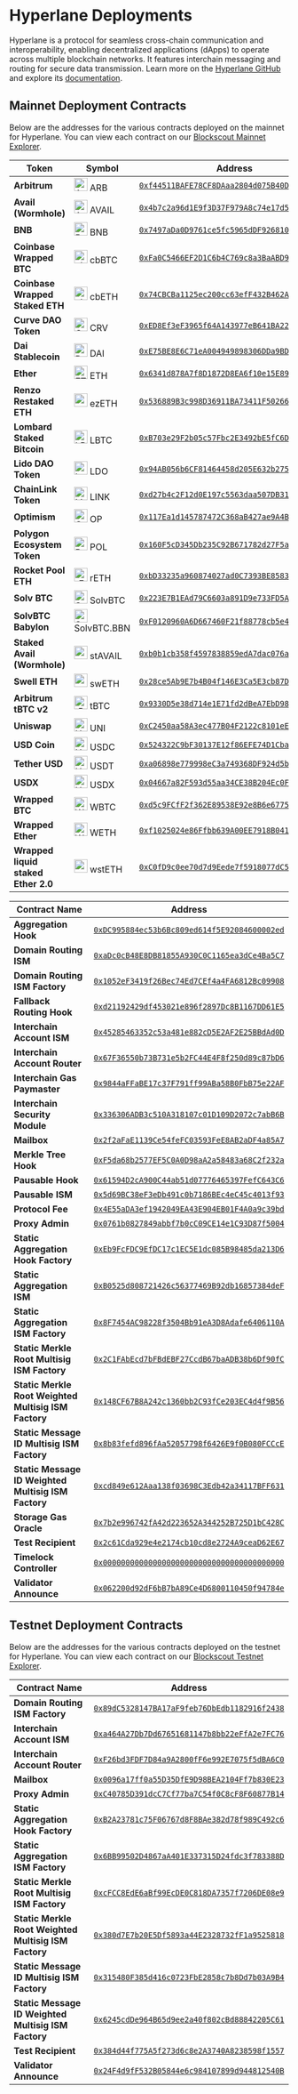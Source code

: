 # Hyperlane Deployments

Hyperlane is a protocol for seamless cross-chain communication and interoperability, enabling decentralized applications (dApps) to operate across multiple blockchain networks. It features interchain messaging and routing for secure data transmission. Learn more on the [Hyperlane GitHub](https://github.com/hyperlane-xyz) and explore its [documentation](https://docs.hyperlane.xyz/).

## Mainnet Deployment Contracts

Below are the addresses for the various contracts deployed on the mainnet for Hyperlane. You can view each contract on our [Blockscout Mainnet Explorer](https://explorer.tangle.tools/).

| Token                               | Symbol                                                                                                                             | Address                                                                                                                          |
| ----------------------------------- | ---------------------------------------------------------------------------------------------------------------------------------- | -------------------------------------------------------------------------------------------------------------------------------- |
| **Arbitrum**                        | <span className="flex items-center gap-1"><img src="/icons/arb.svg" alt="ARB" width="24" height="24" /> ARB</span>                 | [`0xf44511BAFE78CF8DAaa2804d075B40DEFFFe63b2`](https://explorer.tangle.tools/address/0xf44511BAFE78CF8DAaa2804d075B40DEFFFe63b2) |
| **Avail (Wormhole)**                | <span className="flex items-center gap-1"><img src="/icons/avail.svg" alt="AVAIL" width="24" height="24" /> AVAIL</span>           | [`0x4b7c2a96d1E9f3D37F979A8c74e17d53473fbf40`](https://explorer.tangle.tools/address/0x4b7c2a96d1E9f3D37F979A8c74e17d53473fbf40) |
| **BNB**                             | <span className="flex items-center gap-1"><img src="/icons/bnb.svg" alt="BNB" width="24" height="24" /> BNB</span>                 | [`0x7497aDa0D9761ce5fc5965dDF926810BEfDDEA4d`](https://explorer.tangle.tools/address/0x7497aDa0D9761ce5fc5965dDF926810BEfDDEA4d) |
| **Coinbase Wrapped BTC**            | <span className="flex items-center gap-1"><img src="/icons/cbbtc.svg" alt="cbBTC" width="24" height="24" /> cbBTC</span>             | [`0xFa0C5466EF2D1C6b4C769c8a3BaABD9e9107a6f7`](https://explorer.tangle.tools/address/0xFa0C5466EF2D1C6b4C769c8a3BaABD9e9107a6f7) |
| **Coinbase Wrapped Staked ETH**     | <span className="flex items-center gap-1"><img src="/icons/cbeth.svg" alt="cbETH" width="24" height="24" /> cbETH</span>           | [`0x74CBCBa1125ec200cc63efF432B462A084E557cc`](https://explorer.tangle.tools/address/0x74CBCBa1125ec200cc63efF432B462A084E557cc) |
| **Curve DAO Token**                 | <span className="flex items-center gap-1"><img src="/icons/crv.svg" alt="CRV" width="24" height="24" /> CRV</span>                 | [`0xED8Ef3eF3965f64A143977eB641BA2212DCfC96e`](https://explorer.tangle.tools/address/0xED8Ef3eF3965f64A143977eB641BA2212DCfC96e) |
| **Dai Stablecoin**                  | <span className="flex items-center gap-1"><img src="/icons/dai.svg" alt="DAI" width="24" height="24" /> DAI</span>                 | [`0xE75BE8E6C71eA004949898306DDa9BD59Cc2b0dC`](https://explorer.tangle.tools/address/0xE75BE8E6C71eA004949898306DDa9BD59Cc2b0dC) |
| **Ether**                           | <span className="flex items-center gap-1"><img src="/icons/eth.svg" alt="ETH" width="24" height="24" /> ETH</span>                 | [`0x6341d878A7f8D1872D8EA6f10e15E89692DC7cd7`](https://explorer.tangle.tools/address/0x6341d878A7f8D1872D8EA6f10e15E89692DC7cd7) |
| **Renzo Restaked ETH**              | <span className="flex items-center gap-1"><img src="/icons/ezeth.svg" alt="ezETH" width="24" height="24" /> ezETH</span>           | [`0x536889B3c998D36911BA73411F502662B0754684`](https://explorer.tangle.tools/address/0x536889B3c998D36911BA73411F502662B0754684) |
| **Lombard Staked Bitcoin**          | <span className="flex items-center gap-1"><img src="/icons/lbtc.svg" alt="LBTC" width="24" height="24" /> LBTC</span>              | [`0xB703e29F2b05c57Fbc2E3492bE5fC6Db62CE3188`](https://explorer.tangle.tools/address/0xB703e29F2b05c57Fbc2E3492bE5fC6Db62CE3188) |
| **Lido DAO Token**                  | <span className="flex items-center gap-1"><img src="/icons/lido.svg" alt="LDO" width="24" height="24" /> LDO</span>              | [`0x94AB056b6CF81464458d205E632b2757A311E821`](https://explorer.tangle.tools/address/0x94AB056b6CF81464458d205E632b2757A311E821) |
| **ChainLink Token**                 | <span className="flex items-center gap-1"><img src="/icons/link.svg" alt="LINK" width="24" height="24" /> LINK</span>              | [`0xd27b4c2F12d0E197c5563daa507DB31c5994180D`](https://explorer.tangle.tools/address/0xd27b4c2F12d0E197c5563daa507DB31c5994180D) |
| **Optimism**                        | <span className="flex items-center gap-1"><img src="/icons/op.svg" alt="OP" width="24" height="24" /> OP</span>                    | [`0x117Ea1d145787472C368aB427ae9A4B0b5B8CEe9`](https://explorer.tangle.tools/address/0x117Ea1d145787472C368aB427ae9A4B0b5B8CEe9) |
| **Polygon Ecosystem Token**         | <span className="flex items-center gap-1"><img src="/icons/pol.svg" alt="POL" width="24" height="24" /> POL</span>                 | [`0x160F5cD345Db235C92B671782d27F5aA6F2f31EB`](https://explorer.tangle.tools/address/0x160F5cD345Db235C92B671782d27F5aA6F2f31EB) |
| **Rocket Pool ETH**                 | <span className="flex items-center gap-1"><img src="/icons/reth.svg" alt="rETH" width="24" height="24" /> rETH</span>              | [`0xbD33235a960874027ad0C7393BE8583572EE2f5b`](https://explorer.tangle.tools/address/0xbD33235a960874027ad0C7393BE8583572EE2f5b) |
| **Solv BTC**                        | <span className="flex items-center gap-1"><img src="/icons/solvbtc.svg" alt="SOLVBTC" width="24" height="24" /> SolvBTC</span>     | [`0x223E7B1EAd79C6603a891D9e733FD5ADD1044dd1`](https://explorer.tangle.tools/address/0x223E7B1EAd79C6603a891D9e733FD5ADD1044dd1) |
| **SolvBTC Babylon**                 | <span className="flex items-center gap-1"><img src="/icons/solvbtc.svg" alt="SOLVBTC" width="24" height="24" /> SolvBTC.BBN</span> | [`0xF0120960A6D667460F21f88778cb5e44cb90Ac3d`](https://explorer.tangle.tools/address/0xF0120960A6D667460F21f88778cb5e44cb90Ac3d) |
| **Staked Avail (Wormhole)**         | <span className="flex items-center gap-1"><img src="/icons/stavail.svg" alt="stAVAIL" width="24" height="24" /> stAVAIL</span>     | [`0xb0b1cb358f4597838859edA7dac076ada0E8aA34`](https://explorer.tangle.tools/address/0xb0b1cb358f4597838859edA7dac076ada0E8aA34) |
| **Swell ETH**                       | <span className="flex items-center gap-1"><img src="/icons/sweth.svg" alt="swETH" width="24" height="24" /> swETH</span>           | [`0x28ce5Ab9E7b4B04f146E3Ca5E3cb87D7b07d5497`](https://explorer.tangle.tools/address/0x28ce5Ab9E7b4B04f146E3Ca5E3cb87D7b07d5497) |
| **Arbitrum tBTC v2**                | <span className="flex items-center gap-1"><img src="/icons/tbtc.svg" alt="tBTC" width="24" height="24" /> tBTC</span>              | [`0x9330D5e38d714e1E71fd2dBeA7EbD98f13E4E241`](https://explorer.tangle.tools/address/0x9330D5e38d714e1E71fd2dBeA7EbD98f13E4E241) |
| **Uniswap**                         | <span className="flex items-center gap-1"><img src="/icons/uni.svg" alt="UNI" width="24" height="24" /> UNI</span>                 | [`0xC2450aa58A3ec477B04F2122c8101eE6bdcC3A82`](https://explorer.tangle.tools/address/0xC2450aa58A3ec477B04F2122c8101eE6bdcC3A82) |
| **USD Coin**                        | <span className="flex items-center gap-1"><img src="/icons/usdc.svg" alt="USDC" width="24" height="24" /> USDC</span>              | [`0x524322C9bF30137E12f86EFE74D1Cba05f4126Fa`](https://explorer.tangle.tools/address/0x524322C9bF30137E12f86EFE74D1Cba05f4126Fa) |
| **Tether USD**                      | <span className="flex items-center gap-1"><img src="/icons/usdt.svg" alt="USDT" width="24" height="24" /> USDT</span>              | [`0xa06898e779998eC3a749368DF924d5b94C2465b4`](https://explorer.tangle.tools/address/0xa06898e779998eC3a749368DF924d5b94C2465b4) |
| **USDX**                            | <span className="flex items-center gap-1"><img src="/icons/usdx.svg" alt="USDX" width="24" height="24" /> USDX</span>              | [`0x04667a82F593d55aa34CE38B204Ec0Fdc54cDe0C`](https://explorer.tangle.tools/address/0x04667a82F593d55aa34CE38B204Ec0Fdc54cDe0C) |
| **Wrapped BTC**                     | <span className="flex items-center gap-1"><img src="/icons/wbtc.svg" alt="WBTC" width="24" height="24" /> WBTC</span>              | [`0xd5c9FCfF2f362E89538E92e8B6e677571E11C1e7`](https://explorer.tangle.tools/address/0xd5c9FCfF2f362E89538E92e8B6e677571E11C1e7) |
| **Wrapped Ether**                   | <span className="flex items-center gap-1"><img src="/icons/weth.svg" alt="WETH" width="24" height="24" /> WETH</span>              | [`0xf1025024e86Ffbb639A00EE7918B0411eE4B7e52`](https://explorer.tangle.tools/address/0xf1025024e86Ffbb639A00EE7918B0411eE4B7e52) |
| **Wrapped liquid staked Ether 2.0** | <span className="flex items-center gap-1"><img src="/icons/wsteth.svg" alt="wstETH" width="24" height="24" /> wstETH</span>        | [`0xC0fD9c0ee70d7d9Eede7f5918077dC506aF95E48`](https://explorer.tangle.tools/address/0xC0fD9c0ee70d7d9Eede7f5918077dC506aF95E48) |

| Contract Name                                        | Address                                                                                                                          |
| ---------------------------------------------------- | -------------------------------------------------------------------------------------------------------------------------------- |
| **Aggregation Hook**                                 | [`0xDC995884ec53b6Bc809ed614f5E92084600002ed`](https://explorer.tangle.tools/address/0xDC995884ec53b6Bc809ed614f5E92084600002ed) |
| **Domain Routing ISM**                               | [`0xaDc0cB48E8DB81855A930C0C1165ea3dCe4Ba5C7`](https://explorer.tangle.tools/address/0xaDc0cB48E8DB81855A930C0C1165ea3dCe4Ba5C7) |
| **Domain Routing ISM Factory**                       | [`0x1052eF3419f26Bec74Ed7CEf4a4FA6812Bc09908`](https://explorer.tangle.tools/address/0x1052eF3419f26Bec74Ed7CEf4a4FA6812Bc09908) |
| **Fallback Routing Hook**                            | [`0xd21192429df453021e896f2897Dc8B1167DD61E5`](https://explorer.tangle.tools/address/0xd21192429df453021e896f2897Dc8B1167DD61E5) |
| **Interchain Account ISM**                           | [`0x45285463352c53a481e882cD5E2AF2E25BBdAd0D`](https://explorer.tangle.tools/address/0x45285463352c53a481e882cD5E2AF2E25BBdAd0D) |
| **Interchain Account Router**                        | [`0x67F36550b73B731e5b2FC44E4F8f250d89c87bD6`](https://explorer.tangle.tools/address/0x67F36550b73B731e5b2FC44E4F8f250d89c87bD6) |
| **Interchain Gas Paymaster**                         | [`0x9844aFFaBE17c37F791ff99ABa58B0FbB75e22AF`](https://explorer.tangle.tools/address/0x9844aFFaBE17c37F791ff99ABa58B0FbB75e22AF) |
| **Interchain Security Module**                       | [`0x336306ADB3c510A318107c01D109D2072c7abB6B`](https://explorer.tangle.tools/address/0x336306ADB3c510A318107c01D109D2072c7abB6B) |
| **Mailbox**                                          | [`0x2f2aFaE1139Ce54feFC03593FeE8AB2aDF4a85A7`](https://explorer.tangle.tools/address/0x2f2aFaE1139Ce54feFC03593FeE8AB2aDF4a85A7) |
| **Merkle Tree Hook**                                 | [`0xF5da68b2577EF5C0A0D98aA2a58483a68C2f232a`](https://explorer.tangle.tools/address/0xF5da68b2577EF5C0A0D98aA2a58483a68C2f232a) |
| **Pausable Hook**                                    | [`0x61594D2cA900C44ab51d07776465397FefC643C6`](https://explorer.tangle.tools/address/0x61594D2cA900C44ab51d07776465397FefC643C6) |
| **Pausable ISM**                                     | [`0x5d69BC38eF3eDb491c0b7186BEc4eC45c4013f93`](https://explorer.tangle.tools/address/0x5d69BC38eF3eDb491c0b7186BEc4eC45c4013f93) |
| **Protocol Fee**                                     | [`0x4E55aDA3ef1942049EA43E904EB01F4A0a9c39bd`](https://explorer.tangle.tools/address/0x4E55aDA3ef1942049EA43E904EB01F4A0a9c39bd) |
| **Proxy Admin**                                      | [`0x0761b0827849abbf7b0cC09CE14e1C93D87f5004`](https://explorer.tangle.tools/address/0x0761b0827849abbf7b0cC09CE14e1C93D87f5004) |
| **Static Aggregation Hook Factory**                  | [`0xEb9FcFDC9EfDC17c1EC5E1dc085B98485da213D6`](https://explorer.tangle.tools/address/0xEb9FcFDC9EfDC17c1EC5E1dc085B98485da213D6) |
| **Static Aggregation ISM**                           | [`0xB0525d808721426c56377469B92db16857384deF`](https://explorer.tangle.tools/address/0xB0525d808721426c56377469B92db16857384deF) |
| **Static Aggregation ISM Factory**                   | [`0x8F7454AC98228f3504Bb91eA3D8Adafe6406110A`](https://explorer.tangle.tools/address/0x8F7454AC98228f3504Bb91eA3D8Adafe6406110A) |
| **Static Merkle Root Multisig ISM Factory**          | [`0x2C1FAbEcd7bFBdEBF27CcdB67baADB38b6Df90fC`](https://explorer.tangle.tools/address/0x2C1FAbEcd7bFBdEBF27CcdB67baADB38b6Df90fC) |
| **Static Merkle Root Weighted Multisig ISM Factory** | [`0x148CF67B8A242c1360bb2C93fCe203EC4d4f9B56`](https://explorer.tangle.tools/address/0x148CF67B8A242c1360bb2C93fCe203EC4d4f9B56) |
| **Static Message ID Multisig ISM Factory**           | [`0x8b83fefd896fAa52057798f6426E9f0B080FCCcE`](https://explorer.tangle.tools/address/0x8b83fefd896fAa52057798f6426E9f0B080FCCcE) |
| **Static Message ID Weighted Multisig ISM Factory**  | [`0xcd849e612Aaa138f03698C3Edb42a34117BFF631`](https://explorer.tangle.tools/address/0xcd849e612Aaa138f03698C3Edb42a34117BFF631) |
| **Storage Gas Oracle**                               | [`0x7b2e996742fA42d223652A344252B725D1bC428C`](https://explorer.tangle.tools/address/0x7b2e996742fA42d223652A344252B725D1bC428C) |
| **Test Recipient**                                   | [`0x2c61Cda929e4e2174cb10cd8e2724A9ceaD62E67`](https://explorer.tangle.tools/address/0x2c61Cda929e4e2174cb10cd8e2724A9ceaD62E67) |
| **Timelock Controller**                              | [`0x0000000000000000000000000000000000000000`](https://explorer.tangle.tools/address/0x0000000000000000000000000000000000000000) |
| **Validator Announce**                               | [`0x062200d92dF6bB7bA89Ce4D6800110450f94784e`](https://explorer.tangle.tools/address/0x062200d92dF6bB7bA89Ce4D6800110450f94784e) |

## Testnet Deployment Contracts

Below are the addresses for the various contracts deployed on the testnet for Hyperlane. You can view each contract on our [Blockscout Testnet Explorer](https://testnet-explorer.tangle.tools/).

| Contract Name                                        | Address                                                                                                                                  |
| ---------------------------------------------------- | ---------------------------------------------------------------------------------------------------------------------------------------- |
| **Domain Routing ISM Factory**                       | [`0x89dC5328147BA17aF9feb76DbEdb1182916f2438`](https://testnet-explorer.tangle.tools/address/0x89dC5328147BA17aF9feb76DbEdb1182916f2438) |
| **Interchain Account ISM**                           | [`0xa464A27Db7Dd67651681147b8bb22eFfA2e7FC76`](https://testnet-explorer.tangle.tools/address/0xa464A27Db7Dd67651681147b8bb22eFfA2e7FC76) |
| **Interchain Account Router**                        | [`0xF26bd3FDF7D84a9A2800fF6e992E7075f5dBA6C0`](https://testnet-explorer.tangle.tools/address/0xF26bd3FDF7D84a9A2800fF6e992E7075f5dBA6C0) |
| **Mailbox**                                          | [`0x0096a17ff0a55D35DfE9D98BEA2104Ff7b830E23`](https://testnet-explorer.tangle.tools/address/0x0096a17ff0a55D35DfE9D98BEA2104Ff7b830E23) |
| **Proxy Admin**                                      | [`0xC40785D391dcC7Cf77ba7C54f0C8cF8F60877B14`](https://testnet-explorer.tangle.tools/address/0xC40785D391dcC7Cf77ba7C54f0C8cF8F60877B14) |
| **Static Aggregation Hook Factory**                  | [`0xB2A23781c75F06767d8F8BAe382d78f989C492c6`](https://testnet-explorer.tangle.tools/address/0xB2A23781c75F06767d8F8BAe382d78f989C492c6) |
| **Static Aggregation ISM Factory**                   | [`0x6BB99502D4867aA401E337315D24fdc3f783388D`](https://testnet-explorer.tangle.tools/address/0x6BB99502D4867aA401E337315D24fdc3f783388D) |
| **Static Merkle Root Multisig ISM Factory**          | [`0xcFCC8EdE6aBf99EcDE0C818DA7357f7206DE08e9`](https://testnet-explorer.tangle.tools/address/0xcFCC8EdE6aBf99EcDE0C818DA7357f7206DE08e9) |
| **Static Merkle Root Weighted Multisig ISM Factory** | [`0x380d7E7b20E5Df5893a44E2328732fF1a9525818`](https://testnet-explorer.tangle.tools/address/0x380d7E7b20E5Df5893a44E2328732fF1a9525818) |
| **Static Message ID Multisig ISM Factory**           | [`0x315480F385d416c0723FbE2858c7b8Dd7b03A9B4`](https://testnet-explorer.tangle.tools/address/0x315480F385d416c0723FbE2858c7b8Dd7b03A9B4) |
| **Static Message ID Weighted Multisig ISM Factory**  | [`0x6245cdDe964B65d9ee2a40f802cBd88842205C61`](https://testnet-explorer.tangle.tools/address/0x6245cdDe964B65d9ee2a40f802cBd88842205C61) |
| **Test Recipient**                                   | [`0x384d44f775A5f273d6c8e2A3740A8238598f1557`](https://testnet-explorer.tangle.tools/address/0x384d44f775A5f273d6c8e2A3740A8238598f1557) |
| **Validator Announce**                               | [`0x24F4d9fF532B05844e6c984107899d944812540B`](https://testnet-explorer.tangle.tools/address/0x24F4d9fF532B05844e6c984107899d944812540B) |
